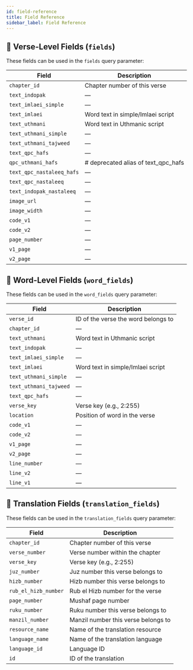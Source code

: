 ```yaml
---
id: field-reference
title: Field Reference
sidebar_label: Field Reference
---
```


## 📘 Verse-Level Fields (`fields`)

These fields can be used in the `fields` query parameter:

| Field | Description |
|-------|-------------|
| `chapter_id` | Chapter number of this verse |
| `text_indopak` | — |
| `text_imlaei_simple` | — |
| `text_imlaei` | Word text in simple/Imlaei script |
| `text_uthmani` | Word text in Uthmanic script |
| `text_uthmani_simple` | — |
| `text_uthmani_tajweed` | — |
| `text_qpc_hafs` | — |
| `qpc_uthmani_hafs` | # deprecated alias of text_qpc_hafs |
| `text_qpc_nastaleeq_hafs` | — |
| `text_qpc_nastaleeq` | — |
| `text_indopak_nastaleeq` | — |
| `image_url` | — |
| `image_width` | — |
| `code_v1` | — |
| `code_v2` | — |
| `page_number` | — |
| `v1_page` | — |
| `v2_page` | — |

## 📗 Word-Level Fields (`word_fields`)

These fields can be used in the `word_fields` query parameter:

| Field | Description |
|-------|-------------|
| `verse_id` | ID of the verse the word belongs to |
| `chapter_id` | — |
| `text_uthmani` | Word text in Uthmanic script |
| `text_indopak` | — |
| `text_imlaei_simple` | — |
| `text_imlaei` | Word text in simple/Imlaei script |
| `text_uthmani_simple` | — |
| `text_uthmani_tajweed` | — |
| `text_qpc_hafs` | — |
| `verse_key` | Verse key (e.g., 2:255) |
| `location` | Position of word in the verse |
| `code_v1` | — |
| `code_v2` | — |
| `v1_page` | — |
| `v2_page` | — |
| `line_number` | — |
| `line_v2` | — |
| `line_v1` | — |

## 📙 Translation Fields (`translation_fields`)

These fields can be used in the `translation_fields` query parameter:

| Field | Description |
|-------|-------------|
| `chapter_id` | Chapter number of this verse |
| `verse_number` | Verse number within the chapter |
| `verse_key` | Verse key (e.g., 2:255) |
| `juz_number` | Juz number this verse belongs to |
| `hizb_number` | Hizb number this verse belongs to |
| `rub_el_hizb_number` | Rub el Hizb number for the verse |
| `page_number` | Mushaf page number |
| `ruku_number` | Ruku number this verse belongs to |
| `manzil_number` | Manzil number this verse belongs to |
| `resource_name` | Name of the translation resource |
| `language_name` | Name of the translation language |
| `language_id` | Language ID |
| `id` | ID of the translation |

